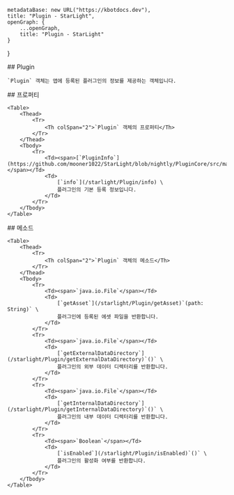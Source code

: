 
    metadataBase: new URL("https://kbotdocs.dev"),
    title: "Plugin - StarLight",
    openGraph: {
        ...openGraph,
        title: "Plugin - StarLight"
    }
}

<Section>
    ## Plugin

    `Plugin` 객체는 앱에 등록된 플러그인의 정보를 제공하는 객체입니다.
</Section>
<Section>
    ## 프로퍼티

    <Table>
        <Thead>
            <Tr>
                <Th colSpan="2">`Plugin` 객체의 프로퍼티</Th>
            </Tr>
        </Thead>
        <Tbody>
            <Tr>
                <Td><span>[`PluginInfo`](https://github.com/mooner1022/StarLight/blob/nightly/PluginCore/src/main/java/dev/mooner/starlight/plugincore/plugin/PluginInfo.kt#L2)</span></Td>
                <Td>
                    [`info`](/starlight/Plugin/info) \
                    플러그인의 기본 등록 정보입니다.
                </Td>
            </Tr>
        </Tbody>
    </Table>
</Section>
<Section>
    ## 메소드

    <Table>
        <Thead>
            <Tr>
                <Th colSpan="2">`Plugin` 객체의 메소드</Th>
            </Tr>
        </Thead>
        <Tbody>
            <Tr>
                <Td><span>`java.io.File`</span></Td>
                <Td>
                    [`getAsset`](/starlight/Plugin/getAsset)`(path: String)` \
                    플러그인에 등록된 에셋 파일을 반환합니다.
                </Td>
            </Tr>
            <Tr>
                <Td><span>`java.io.File`</span></Td>
                <Td>
                    [`getExternalDataDirectory`](/starlight/Plugin/getExternalDataDirectory)`()` \
                    플러그인의 외부 데이터 디렉터리를 반환합니다.
                </Td>
            </Tr>
            <Tr>
                <Td><span>`java.io.File`</span></Td>
                <Td>
                    [`getInternalDataDirectory`](/starlight/Plugin/getInternalDataDirectory)`()` \
                    플러그인의 내부 데이터 디렉터리를 반환합니다.
                </Td>
            </Tr>
            <Tr>
                <Td><span>`Boolean`</span></Td>
                <Td>
                    [`isEnabled`](/starlight/Plugin/isEnabled)`()` \
                    플러그인의 활성화 여부를 반환합니다.
                </Td>
            </Tr>
        </Tbody>
    </Table>
</Section>